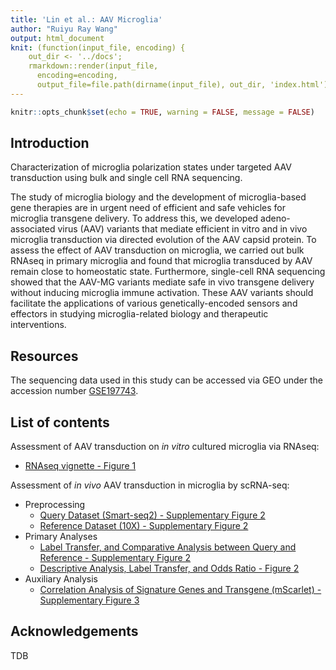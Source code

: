 ```yaml
---
title: 'Lin et al.: AAV Microglia'
author: "Ruiyu Ray Wang"
output: html_document
knit: (function(input_file, encoding) {
    out_dir <- '../docs';
    rmarkdown::render(input_file,
      encoding=encoding,
      output_file=file.path(dirname(input_file), out_dir, 'index.html'))})
---
```


```r
knitr::opts_chunk$set(echo = TRUE, warning = FALSE, message = FALSE)
```

## Introduction

Characterization of microglia polarization states under targeted AAV transduction using bulk and single cell RNA sequencing.

The study of microglia biology and the development of microglia-based gene therapies are in urgent need of efficient and safe vehicles for microglia transgene delivery. To address this, we developed adeno-associated virus (AAV) variants that mediate efficient in vitro and in vivo microglia transduction via directed evolution of the AAV capsid protein. To assess the effect of AAV transduction on microglia, we carried out bulk RNAseq in primary microglia and found that microglia transduced by AAV remain close to homeostatic state. Furthermore, single-cell RNA sequencing showed that the AAV-MG variants mediate safe in vivo transgene delivery without inducing microglia immune activation. These AAV variants should facilitate the applications of various genetically-encoded sensors and effectors in studying microglia-related biology and therapeutic interventions.

## Resources

The sequencing data used in this study can be accessed via GEO under the accession number [GSE197743](https://www.ncbi.nlm.nih.gov/geo/query/acc.cgi?acc=GSE197743).

## List of contents

Assessment of AAV transduction on *in vitro* cultured microglia via RNAseq:

  - [RNAseq vignette - Figure 1](https://ruiyuraywang.github.io/Lin_AAV_Microglia_public/Fig1_rnaseq.html)

Assessment of *in vivo* AAV transduction in microglia by scRNA-seq:

  * Preprocessing
    + [Query Dataset (Smart-seq2) - Supplementary Figure 2](https://ruiyuraywang.github.io/Lin_AAV_Microglia_public/FigS2_scRNAseq_query_QC.html)
    + [Reference Dataset (10X) - Supplementary Figure 2](https://ruiyuraywang.github.io/Lin_AAV_Microglia_public/FigS2_scRNAseq_reference_QC.html)
  * Primary Analyses
    + [Label Transfer, and Comparative Analysis between Query and Reference - Supplementary Figure 2](https://ruiyuraywang.github.io/Lin_AAV_Microglia_public/FigS2_scRNAseq_label_transfer.html)
    + [Descriptive Analysis, Label Transfer, and Odds Ratio - Figure 2](https://ruiyuraywang.github.io/Lin_AAV_Microglia_public/Fig2_main_figs.html)
  * Auxiliary Analysis
    + [Correlation Analysis of Signature Genes and Transgene (mScarlet) - Supplementary Figure 3](https://ruiyuraywang.github.io/Lin_AAV_Microglia_public/FigS3_scRNAseq_corr.html)

## Acknowledgements

TDB
    
    
    